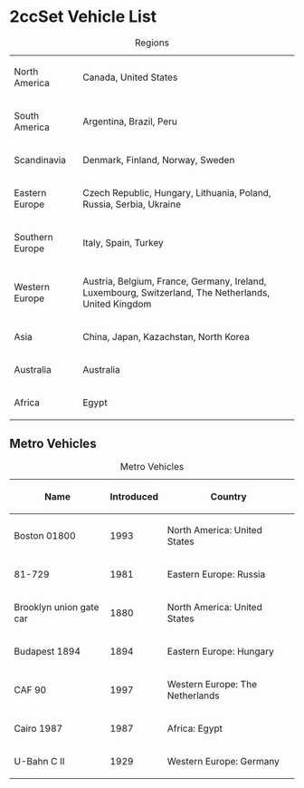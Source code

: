 = 2ccSet Vehicle List =

{| class="wikitable" border="1"
|+ Regions
| North America || Canada, United States
|-
| South America || Argentina, Brazil, Peru
|-
| Scandinavia || Denmark, Finland, Norway, Sweden
|-
| Eastern Europe || Czech Republic, Hungary, Lithuania, Poland, Russia, Serbia, Ukraine
|-
| Southern Europe || Italy, Spain, Turkey
|-
| Western Europe || Austria, Belgium, France, Germany, Ireland, Luxembourg, Switzerland, The Netherlands, United Kingdom
|-
| Asia || China, Japan, Kazachstan, North Korea
|-
| Australia || Australia
|-
| Africa || Egypt
|}

== Metro Vehicles ==

{| class="wikitable sortable" border="1"
|+ Metro Vehicles
|-
! scope="col" | Name
! scope="col" | Introduced
! scope="col" | Country
|-
| Boston 01800 || 1993 || North America: United States
|-
| 81-729 || 1981 || Eastern Europe: Russia
|-
| Brooklyn union gate car || 1880 || North America: United States
|-
| Budapest 1894 || 1894 || Eastern Europe: Hungary
|-
| CAF 90 || 1997 || Western Europe: The Netherlands
|-
| Cairo 1987 || 1987 || Africa: Egypt
|-
| U-Bahn C II || 1929 || Western Europe: Germany
|}